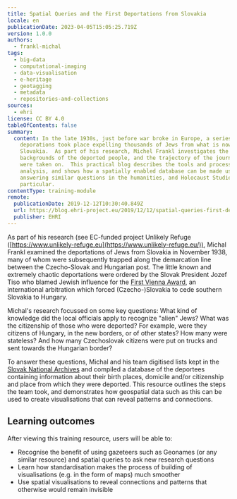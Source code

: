 ```yaml
---
title: Spatial Queries and the First Deportations from Slovakia
locale: en
publicationDate: 2023-04-05T15:05:25.719Z
version: 1.0.0
authors:
  - frankl-michal
tags:
  - big-data
  - computational-imaging
  - data-visualisation
  - e-heritage
  - geotagging
  - metadata
  - repositories-and-collections
sources:
  - ehri
license: CC BY 4.0
tableOfContents: false
summary:
  content: In the late 1930s, just before war broke in Europe, a series of chaotic
    deporations took place expelling thousands of Jews from what is now
    Slovakia.  As part of his research, Michel Frankl investigates the
    backgrounds of the deported people, and the trajectory of the journey they
    were taken on.  This practical blog describes the tools and processes of
    analysis, and shows how a spatially enabled database can be made useful for
    answering similar questions in the humanities, and Holocaust Studies in
    particular.
contentType: training-module
remote:
  publicationDate: 2019-12-12T10:30:40.849Z
  url: https://blog.ehri-project.eu/2019/12/12/spatial-queries-first-deportations-slovakia/
  publisher: EHRI
---
```

As part of his research (see EC-funded project Unlikely Refuge ([https://www.unlikely-refuge.eu](https://www.unlikely-refuge.eu/)), Michal Frankl examined the deportations of Jews from Slovakia in November 1938, many of whom were subsequently trapped along the demarcation line between the Czecho-Slovak and Hungarian post. The little known and extremely chaotic deportations were ordered by the Slovak President Jozef Tiso who blamed Jewish influence for the [First Vienna Award](https://en.wikipedia.org/wiki/First_Vienna_Award), an international arbitration which forced (Czecho-)Slovakia to cede southern Slovakia to Hungary.[](https://blog.ehri-project.eu/2019/12/12/spatial-queries-first-deportations-slovakia/#en-3886-1)

Michal's research focussed on some key questions: What kind of knowledge did the local officials apply to recognize "alien" Jews? What was the citizenship of those who were deported?  For example, were they citizens of Hungary, in the new borders, or of other states?  How many were stateless? And how many Czechoslovak citizens were put on trucks and sent towards the Hungarian border?

To answer these questions, Michal and his team digitised lists kept in the [Slovak National Archives](https://portal.ehri-project.eu/institutions/sk-003250) and compiled a database of the deportees containing information about their birth places, domicile and/or citizenship and place from which they were deported.  This resource outlines the steps the team took, and demonstrates how geospatial data such as this can be used to create visualisations that can reveal patterns and connections.

## L﻿earning outcomes

A﻿fter viewing this training resource, users will be able to:

* Recognise the benefit of using gazeteers such as Geonames (or any similar resource) and spatial queries to ask new research questions
* Learn how standardisation makes the process of building of visualisations (e.g. in the form of maps) much smoother
* Use spatial visualisations to reveal connections and patterns that otherwise would remain invisible

